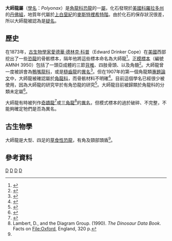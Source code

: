 {{Automatic Taxobox
| taxon = Polyonax
| fossil_range = [[上白堊紀|上白堊紀]], {{fossilrange|66}}
| image = 
| image_caption = 
| authority = [[愛德華·德林克·科普|Cope]], 1874
| type_species = '''大師龍<br>''Polyonax mortuarius'''''
| type_species_authority = Cope, 1874 
}}

'''大師龍屬'''（[[學名|學名]]：''Polyonax''）是[[角龍科|角龍科]][[恐龍|恐龍]]的一[[屬|屬]]，化石發現於[[美國|美國]][[科羅拉多州|科羅拉多州]]的[[丹佛組|丹佛組]]，地質年代屬於[[上白堊紀|上白堊紀]]的[[麥斯特裡希特階|麥斯特裡希特階]]。由於化石的保存狀況很差，所以大師龍被認為是[[疑名|疑名]]。

==歷史==
在1873年，[[古生物學家|古生物學家]][[愛德華·德林克·科普|愛德華·德林克·科普]]（Edward Drinker Cope）在[[美國|美國]]西部挖出了一些[[恐龍|恐龍]]的骨骸標本，隔年他將這些標本命名為大師龍<ref name=EDC74>{{Cite journal|author=Cope, E.D.|year=1874|title=Report on the stratigraphy and Pliocene vertebrate paleontology of northern Colorado|journal=Bulletin of the U.S. Geological and Geographical Survey of the Territories|volume=9|pages=9-28}}</ref>。[[正模標本|正模標本]]（編號AMNH 3950）包括了一頭亞成體的三節[[背椎|背椎]]、四肢骨頭、以及角髓<ref name=DFG97>{{cite book|title=Dinosaurs: The Encyclopedia|url=https://archive.org/details/dinosaursencyclo04dfgl|year=1997|chapter=Polyonax|author=Glut, D.F.|pages=[https://archive.org/details/dinosaursencyclo04dfgl/page/n721 723]-724.|publisher=McFarland & Company|id=ISBN 978-0-89950-917-4}}</ref>。大師龍曾一度被誤會為[[鴨嘴龍科|鴨嘴龍科]]，或是[[糙齒龍|糙齒龍]]的[[異名|異名]]<ref name=JBH02>{{Cite journal|author=Hatcher, J.B.|year=1902|title=The genus and species of the Trachodontidae (Hadrosauridae, Claosauridae) Marsh|journal=Annals of the Carnegie Museum|volume=14|issue=1|pages=377-386}}</ref>。但在1907年的第一個角龍類[[專題論文|專題論文]]中，大師龍被確認屬於[[角龍科|角龍科]]，而骨骸材料不明確<ref name=HML07>{{Cite book|author=Hatcher, J.B., Marsh, O.C., and Lull, R.S.|year=1907|title=The Ceratopsia|publisher=Government Printing Office|location=Washington, D.C.|pages=300 pp|id=ISBN 978-0-405-12713-7}}</ref>。目前這個學名已經很少被使用，因為大師龍的研究早於有角恐龍的研究<ref name="Dodhorned">{{cite book|title=The Horned Dinosaurs|year=1996|author=Dodson, P.|publisher=Princeton University Press:Princeton, New Jersey|id=ISBN 978-0-691-02882-8}}</ref>。大師龍目前被歸類於角龍科的分類未定屬<ref name=Dino2>{{Cite book|author=Dodson, P., Forster, C.A., and Sampson, S.D.|year=2004|chapter=Ceratopsidae|editor=Weishampel, D.B., Dodson, P., and Osmólska, H. (eds.)|title=The Dinosauria|edition=second edition|publisher=University of California Press|location=Berkeley|pages=494-513|id=ISBN 978-0-520-24209-8}}</ref>。

大師龍有時被列作[[奇蹟龍|奇蹟龍]]<ref name=ASR56>{{Cite book|author=Romer, A.S.|year=1956|title=Osteology of the Reptiles|publisher=University of Chicago Press|location=Chicago|pages=1-772|id=ISBN 978-0-89464-985-1}}</ref>或[[三角龍|三角龍]]<ref name=DDB90>Lambert, D., and the Diagram Group. (1990). ''The Dinosaur Data Book''. Facts on File:Oxford, England, 320 p.</ref>的[[異名|異名]]，但模式標本的過於破碎、不完整，不能夠確定牠們是否為異名。

==古生物學==
大師龍是大型、四足的[[草食性|草食性]][[恐龍|恐龍]]，有角及頸部頭盾<ref name=Dino2/>。

==參考資料==
{{reflist}}
{{頭飾龍類|T.}}
{{Taxonbar|from=Q142071}}

[[Category:開角龍亞科|D]]
[[Category:上白堊紀恐龍|D]]
[[Category:北美洲恐龍|D]]
[[Category:可疑的恐龍|D]]